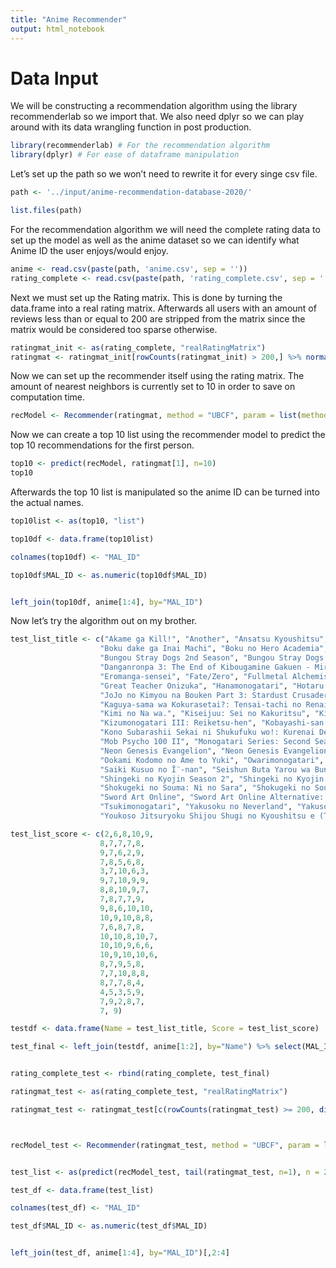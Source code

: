 ```yaml
---
title: "Anime Recommender"
output: html_notebook
---
```


# Data Input
We will be constructing a recommendation algorithm using the library recommenderlab so we import that. We also need dplyr so we can play around with its data wrangling function in post production.
```r
library(recommenderlab) # For the recommendation algorithm
library(dplyr) # For ease of dataframe manipulation
```
Let's set up the path so we won't need to rewrite it for every singe csv file.
```r
path <- '../input/anime-recommendation-database-2020/'

list.files(path)
```
For the recommendation algorithm we will need the complete rating data to set up the model as well as the anime dataset so we can identify what Anime ID the user enjoys/would enjoy.
```r
anime <- read.csv(paste(path, 'anime.csv', sep = ''))
rating_complete <- read.csv(paste(path, 'rating_complete.csv', sep = ''))
```
Next we must set up the Rating matrix. This is done by turning the data.frame into a real rating matrix. Afterwards all users with an amount of reviews less than or equal to 200 are stripped from the matrix since the matrix would be considered too sparse otherwise.
```r
ratingmat_init <- as(rating_complete, "realRatingMatrix") 
ratingmat <- ratingmat_init[rowCounts(ratingmat_init) > 200,] %>% normalize()
```
Now we can set up the recommender itself using the rating matrix. The amount of nearest neighbors is currently set to 10 in order to save on computation time.
```r
recModel <- Recommender(ratingmat, method = "UBCF", param = list(method = "Cosine", nn = 10))
```
Now we can create a top 10 list using the recommender model to predict the top 10 recommendations for the first person.
```r
top10 <- predict(recModel, ratingmat[1], n=10)
top10
```
Afterwards the top 10 list is manipulated so the anime ID can be turned into the actual names.
```r
top10list <- as(top10, "list")

top10df <- data.frame(top10list)

colnames(top10df) <- "MAL_ID"

top10df$MAL_ID <- as.numeric(top10df$MAL_ID)


left_join(top10df, anime[1:4], by="MAL_ID")
```

Now let's try the algorithm out on my brother.
```r
test_list_title <- c("Akame ga Kill!", "Another", "Ansatsu Kyoushitsu", "Ansatsu Kyoushitsu 2nd Season", "Bakemonogatari",
                    "Boku dake ga Inai Machi", "Boku no Hero Academia", "Boku no Hero Academia 2nd Season", "Boku no Hero Academia 3rd Season", "Bungou Stray Dogs",
                    "Bungou Stray Dogs 2nd Season", "Bungou Stray Dogs 3rd Season", "Charlotte", "Chuunibyou demo Koi ga Shitai!", "Danganronpa 3: The End of Kibougamine Gakuen - Kibou-hen",
                    "Danganronpa 3: The End of Kibougamine Gakuen - Mirai-hen", "Danganronpa 3: The End of Kibougamine Gakuen - Zetsubou-hen", "Darling in the FranXX", "Death Parade", "Dr. Stone",
                    "Eromanga-sensei", "Fate/Zero", "Fullmetal Alchemist: Brotherhood", "Goblin Slayer", "Gokushufudou",
                    "Great Teacher Onizuka", "Hanamonogatari", "Hotaru no Haka", "JoJo no Kimyou na Bouken (TV)", "JoJo no Kimyou na Bouken Part 3: Stardust Crusaders",
                    "JoJo no Kimyou na Bouken Part 3: Stardust Crusaders 2nd Season", "JoJo no Kimyou na Bouken Part 4: Diamond wa Kudakenai", "JoJo no Kimyou na Bouken Part 5: Ougon no Kaze", "Jujutsu Kaisen (TV)", "Kaguya-sama wa Kokurasetai: Tensai-tachi no Renai Zunousen",
                    "Kaguya-sama wa Kokurasetai?: Tensai-tachi no Renai Zunousen", "Kakegurui", "KakeguruiÃ—Ã—", "Kaze no Tani no NausicaÃ¤", "Kimetsu no Yaiba",
                    "Kimi no Na wa.", "Kiseijuu: Sei no Kakuritsu", "Kiznaiver", "Kizumonogatari I: Tekketsu-hen", "Kizumonogatari II: Nekketsu-hen",
                    "Kizumonogatari III: Reiketsu-hen", "Kobayashi-san Chi no Maid Dragon", "Koe no Katachi", "Kono Subarashii Sekai ni Shukufuku wo!", "Kono Subarashii Sekai ni Shukufuku wo! 2",
                    "Kono Subarashii Sekai ni Shukufuku wo!: Kurenai Densetsu", "Koyomimonogatari", "Made in Abyss", "Mahou Shoujo Madokaâ˜…Magica", "Mob Psycho 100",
                    "Mob Psycho 100 II", "Monogatari Series: Second Season", "Naruto", "Naruto: Shippuuden", "Nekomonogatari: Kuro",
                    "Neon Genesis Evangelion", "Neon Genesis Evangelion: The End of Evangelion", "Nisemonogatari", "No Game No Life", "One Punch Man",
                    "Ookami Kodomo no Ame to Yuki", "Owarimonogatari", "Owarimonogatari 2nd Season", "Prison School", "Re:Zero kara Hajimeru Isekai Seikatsu",
                    "Saiki Kusuo no Î¨-nan", "Seishun Buta Yarou wa Bunny Girl Senpai no Yume wo Minai", "Sen to Chihiro no Kamikakushi", "Shigatsu wa Kimi no Uso", "Shingeki no Kyojin",
                    "Shingeki no Kyojin Season 2", "Shingeki no Kyojin Season 3", "Shingeki no Kyojin Season 3 Part 2", "Shingeki no Kyojin: The Final Season", "Shokugeki no Souma",
                    "Shokugeki no Souma: Ni no Sara", "Shokugeki no Souma: San no Sara", "Shokugeki no Souma: San no Sara - Tootsuki Ressha-hen", "Steins;Gate 0", "Summer Wars",
                    "Sword Art Online", "Sword Art Online Alternative: Gun Gale Online", "Sword Art Online II", "Toki wo Kakeru Shoujo", "Tokyo Ghoul", 
                    "Tsukimonogatari", "Yakusoku no Neverland", "Yakusoku no Neverland 2nd Season", "Yojouhan Shinwa Taikei", "Youjo Senki",
                    "Youkoso Jitsuryoku Shijou Shugi no Kyoushitsu e (TV)", "Zoku Owarimonogatari")

test_list_score <- c(2,6,8,10,9,
                    8,7,7,7,8,
                    9,7,6,2,9,
                    7,8,5,6,8,
                    3,7,10,6,3,
                    9,7,10,9,9,
                    8,8,10,9,7,
                    7,8,7,7,9,
                    9,8,6,10,10,
                    10,9,10,8,8,
                    7,6,8,7,8,
                    10,10,8,10,7,
                    10,10,9,6,6,
                    10,9,10,10,6,
                    8,7,9,5,8,
                    7,7,10,8,8,
                    8,7,7,8,4,
                    4,5,3,5,9,
                    7,9,2,8,7,
                    7, 9)

testdf <- data.frame(Name = test_list_title, Score = test_list_score)

test_final <- left_join(testdf, anime[1:2], by="Name") %>% select(MAL_ID, Score) %>% mutate(user_id = 123456789, rating = Score, anime_id = MAL_ID) %>% select(user_id, anime_id, rating)


rating_complete_test <- rbind(rating_complete, test_final)

ratingmat_test <- as(rating_complete_test, "realRatingMatrix")

ratingmat_test <- ratingmat_test[c(rowCounts(ratingmat_test) >= 200, dim(ratingmat_test)[1]),] %>% normalize()



recModel_test <- Recommender(ratingmat_test, method = "UBCF", param = list(method = "Cosine", nn = 20))


test_list <- as(predict(recModel_test, tail(ratingmat_test, n=1), n = 200), "list")

test_df <- data.frame(test_list)

colnames(test_df) <- "MAL_ID"

test_df$MAL_ID <- as.numeric(test_df$MAL_ID)


left_join(test_df, anime[1:4], by="MAL_ID")[,2:4]

```

